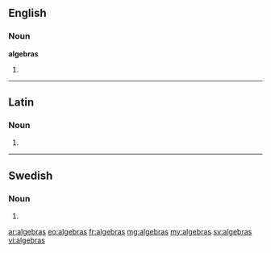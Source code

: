 ==English==

===Noun===
'''algebras'''

# {{plural of|[[algebra]]}}

----

==Latin==

===Noun===
{{la-noun-form|algebrās}}

# {{inflection of|algebra|algebra|acc|p|lang=la}}

----

==Swedish==

===Noun===
{{infl|sv|noun form}}

# {{sv-noun-form-indef-gen|algebra}}

[[ar:algebras]]
[[eo:algebras]]
[[fr:algebras]]
[[mg:algebras]]
[[my:algebras]]
[[sv:algebras]]
[[vi:algebras]]